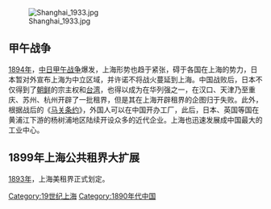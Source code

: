 {{上海历史年代}}
{{YearTopicTOC|1895|上海}}
{{上海历史}}
[[File:Shanghai_1933.jpg|thumb]]

== 甲午战争 ==
[[1894年|1894年]]，[[中日甲午战争|中日甲午战争]]爆发，上海形势也趋于紧张，碍于各国在上海的势力，日本暂对外宣布上海为中立区域，并许诺不将战火蔓延到上海。中国战败后，日本不仅得到了[[朝鲜|朝鲜]]的宗主权和[[台湾|台湾]]，也得以成为在华列强之一，在汉口、天津乃至重庆、苏州、杭州开辟了一批租界，但是其在上海开辟租界的企图归于失败。此外，根据战后的《[[马关条约|马关条约]]》，外国人可以在中国开办工厂，此后，日本、英国等国在黄浦江下游的杨树浦地区陆续开设众多的近代企业。上海也迅速发展成中国最大的工业中心。

== 1899年上海公共租界大扩展 ==

[[1893年|1893年]]，上海美租界正式划定。

[[Category:19世纪上海|Category:19世纪上海]]
[[Category:1890年代中国|Category:1890年代中国]]
